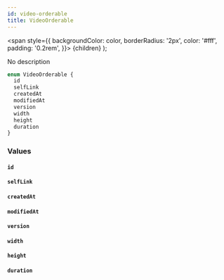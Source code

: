 ```yaml
---
id: video-orderable
title: VideoOrderable
---
```


<span
style={{
      backgroundColor: color,
      borderRadius: '2px',
      color: '#fff',
      padding: '0.2rem',
    }}>
{children}
</span>
);

No description

```graphql
enum VideoOrderable {
  id
  selfLink
  createdAt
  modifiedAt
  version
  width
  height
  duration
}
```

### Values

#### `id`

#### `selfLink`

#### `createdAt`

#### `modifiedAt`

#### `version`

#### `width`

#### `height`

#### `duration`
